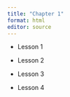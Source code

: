 ```yaml
---
title: "Chapter 1"
format: html
editor: source
---
```


-   Lesson 1

-   Lesson 2

-   Lesson 3

-   Lesson 4

